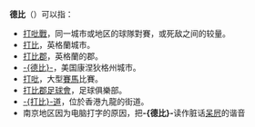 {{noteTA
|G1=Football
|1=zh-hans:德比;zh-hk:打吡;zh-tw:德比;
|2=zh-hans:德比;zh-hk:打比;zh-tw:德比;

}}
'''德比'''（{{lang-en|Derby}}）可以指：

* [[同城德比|打吡戰]]，同一城市或地区的球隊對賽，或死敌之间的较量。
* [[德比_(英格蘭)|打比]]，英格蘭城市。
* [[德比郡|打比郡]]，英格蘭的郡。
* [[德比_(康涅狄格州)|-{德比}-]]，美国康涅狄格州城市。
* [[打吡_(賽馬)|打吡]]，大型[[賽馬|賽馬]]比賽。
* [[打比郡足球會|打比郡足球會]]，足球俱樂部。
* [[打比道|-{打比}-道]]，位於香港九龍的街道。
* 南京地区因为电脑打字的原因，把'''-{德比}-'''读作脏话[[呆屄|呆屄]]的谐音

{{disambig|D|Cat=二字译名消歧义}}